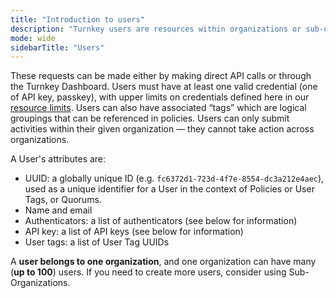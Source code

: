 ```yaml
---
title: "Introduction to users"
description: "Turnkey users are resources within organizations or sub-organizations that can submit activities to Turnkey via a valid credential (e.g., API key, passkey)."
mode: wide
sidebarTitle: "Users"
---
```


 These requests can be made either by making direct API calls or through the Turnkey Dashboard. Users must have at least one valid credential (one of API key, passkey), with upper limits on credentials defined here in our [resource limits](/concepts/resource-limits). Users can also have associated “tags” which are logical groupings that can be referenced in policies. Users can only submit activities within their given organization — they cannot take action across organizations.

A User's attributes are:

* UUID: a globally unique ID (e.g. `fc6372d1-723d-4f7e-8554-dc3a212e4aec`), used as a unique identifier for a User in the context of Policies or User Tags, or Quorums.
* Name and email
* Authenticators: a list of authenticators (see below for information)
* API key: a list of API keys (see below for information)
* User tags: a list of User Tag UUIDs

A **user belongs to one organization**, and one organization can have many (**up to 100**) users. If you need to create more users, consider using Sub-Organizations.
